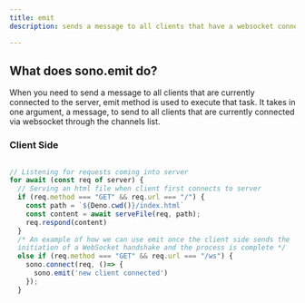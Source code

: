 ```yaml
---
title: emit
description: sends a message to all clients that have a websocket connection to server

---
```


## What does sono.emit do?

When you need to send a message to all clients that are currently connected to the server, emit method is used to execute that task. It takes in one argument, a message, to send to all clients that are currently connected via websocket through the channels list.


### Client Side
```ts lineNumbers=true 

// Listening for requests coming into server
for await (const req of server) {
  // Serving an html file when client first connects to server
  if (req.method === "GET" && req.url === "/") {
    const path = `${Deno.cwd()}/index.html`
    const content = await serveFile(req, path);
    req.respond(content)
  }
  /* An example of how we can use emit once the client side sends the 
  initiation of a WebSocket handshake and the process is complete */
  else if (req.method === "GET" && req.url === "/ws") {
    sono.connect(req, ()=> {
      sono.emit('new client connected')
    });
  }

```